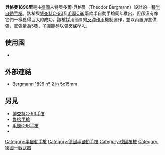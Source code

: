 {{noteTA
|G1=軍事
|G2=長度單位
|G3=Firearms
}}
{{Infobox Weapon
|name= 貝格曼1896型
|image= File:Pistol Bergmann-Bayard.jpg
|image_size= 300px
|caption= 一枝[[比利時|比利時]]製貝格曼手槍
|origin= {{flag|German Empire}}
|type= [[半自動手槍|半自動手槍]]
<!-- 種類選擇 -->
|is_ranged= YES
|is_bladed=
|is_explosive=
|is_artillery=
|is_vehicle=
|is_missile=
|is_UK=
<!-- 服役記錄 -->
|service= 
|used_by=
|wars= [[一戰|一戰]]
<!-- 生產歷史 -->
|designer= 特奧多爾·貝格曼（Theodor Bergmann）
|design_date=
|manufacturer=
|unit_cost=
|production_date=
|number= 
|variants= 
<!-- 基本規格 -->
|spec_label=
|weight= 1.13公斤
|length= 254毫米
|part_length= 102毫米
|width=
|height=
|diameter=
|wingspan=
|crew=
<!-- 投射武器規格 --> 
|cartridge= [[5毫米貝格曼彈|5毫米貝格曼彈]]<br/>[[6.5毫米貝格曼彈|6.5毫米貝格曼彈]]<br/>[[8×22毫米貝格曼彈|8×22毫米貝格曼彈]]
|caliber=
|action= [[反沖作用_(槍械)|反沖作用]]
|mode= 半自動
|velocity= 380米／秒
|energy= 
|range= 
|max_range= 
|feed= 5發內置彈倉
|sights= 固定式瞄具
}}

'''貝格曼1896型'''是由[[德國|德國]]人特奧多爾·貝格曼（Theodor Bergmann）設計的一種[[半自動手槍|半自動手槍]]。該槍與[[博查特C-93手槍|博查特C-93]]及[[毛瑟C96手槍|毛瑟C96]]兩款半自動手槍同年推出，但卻沒有像它們一樣獲得巨大的成功。該槍採用簡單的[[反沖作用_(槍械)|反沖作用]]機制運作，並以內置彈倉供彈，載彈量為5發，子彈能夠以[[彈夾條|彈夾條]]壓入。

== 使用國 ==
* {{flag|German Empire}}

== 外部連結 ==
* [http://www.deactivated-guns.co.uk/detail/Bergman_mod_2.htm Bergmann 1896 nº 2 in 5x15mm] {{Wayback|url=http://www.deactivated-guns.co.uk/detail/Bergman_mod_2.htm |date=20190904054534 }}

== 另見 ==
* [[博查特C-93手槍|博查特C-93手槍]]
* [[魯格手槍|魯格手槍]]
* [[毛瑟C96手槍|毛瑟C96手槍]]
* {{tsl|en|Bergmann-Bayard pistol|貝格曼-貝亞德手槍}}

[[Category:半自動手槍|Category:半自動手槍]]
[[Category:德國半自動手槍|Category:德國半自動手槍]]
[[Category:德國槍械|Category:德國槍械]]
[[Category:德國一戰武器|Category:德國一戰武器]]